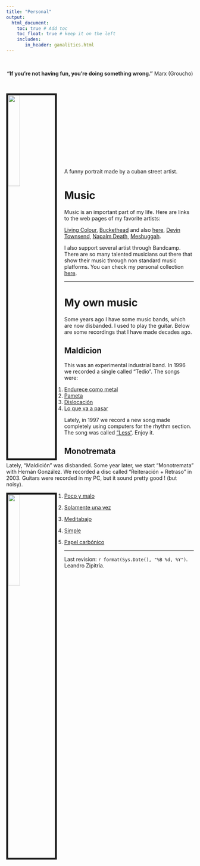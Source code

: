 ```yaml
---
title: "Personal"
output:
  html_document:
    toc: true # Add toc
    toc_float: true # keep it on the left
    includes:
       in_header: ganalitics.html
---
```


\

<center> **"If you're not having fun, you're doing something wrong."** Marx (Groucho) </center>

\


<link rel="stylesheet" href="styles.css" type="text/css">

<img src="Imagenes/Dibujo_Cuba_lowres_sinb.jpg" style="width:25%; border:5px solid; margin-right: 20px" align="left">

\
\
\
\
\
\
\
\
\
\
\

A funny portrait made by a cuban street artist.

# Music

Music is an important part of my life. Here are links to the web pages of my favorite artists:

[Living Colour](http://www.livingcolour.com/), [Buckethead](https://buckethead.bandcamp.com/) and also [here](https://www.bucketheadpikes.com/), [Devin Townsend](http://www.hevydevy.com/news/), [Napalm Death](http://napalmdeath.org/scum/), [Meshuggah](https://www.meshuggah.net/).

I also support several artist through Bandcamp. There are so many talented musicians out there that show their music through non standard music platforms. You can check my personal collection [here](https://bandcamp.com/leandrozipitria).

----

# My own music

Some years ago I have some music bands, which are now disbanded. I used to play the guitar. Below are some recordings that I have made decades ago.

  

## Maldicion

This was an experimental industrial band. In 1996 we recorded a single called "Tedio". The songs were:

1. [Endurece como metal](files/music/01-maldicion-tedio-endurece-como-metal.ogg)
1. [Pameta](files/music/02-maldicion-tedio-palmeta.ogg)
1. [Dislocación](files/music/03-maldicion-tedio-dislocacion.ogg)
1. [Lo que va a pasar](files/music/04-maldicion-tedio-lo-que-va-a-pasar.ogg)

Lately, in 1997 we record a new song made completely using computers for the rhythm section. The song was called [“Less“](files/music/maldicion-less.ogg). Enjoy it.

  

## Monotremata

Lately, “Maldición” was disbanded. Some year later, we start “Monotremata” with Hernán González. We recorded a disc called “Reiteración + Retraso” in 2003. Guitars were recorded in my PC, but it sound pretty good ! (but noisy).


<img src="Imagenes/monotremata.jpg" style="width:25%; border:5px solid; margin-right: 20px" align="left">

1. [Poco y malo](files/music/01_monontremata_reiteracionretraso_poco-y-malo.mp3)

1. [Solamente una vez](files/music/02_monontremata_reiteracionretraso_solamente-una-vez.mp3)

1. [Meditabajo](files/music/03_monontremata_reiteracionretraso_meditabajo.mp3)

1. [Simple](files/music/04_monontremata_reiteracionretraso_simple.mp3)

1. [Papel carbónico](files/music/05_monontremata_reiteracionretraso_papel-carbonico.mp3)

***


Last revision: `r format(Sys.Date(), "%B %d, %Y")`. Leandro Zipitría.
